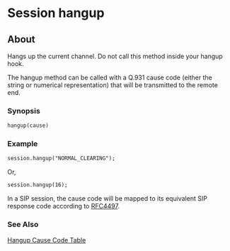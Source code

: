
# Session hangup 

 

## About

Hangs up the current channel. Do not call this method inside your hangup hook.

The hangup method can be called with a Q.931 cause code (either the string or numerical representation) that will be transmitted to the remote end.

### Synopsis

```xml
hangup(cause)
```

### Example

```xml
session.hangup("NORMAL_CLEARING");
```

Or,

```xml
session.hangup(16);
```

In a SIP session, the cause code will be mapped to its equivalent SIP response code according to [RFC4497](http://www.ietf.org/rfc/rfc4497.txt).

### See Also

[Hangup Cause Code Table](../../../Troubleshooting-Debugging/Hangup-Cause-Code-Table_3964945.mdx#about)


